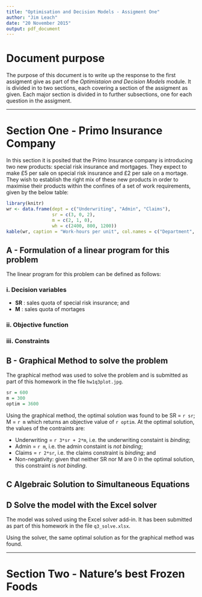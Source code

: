 ```yaml
---
title: "Optimisation and Decision Models - Assigment One"
author: "Jim Leach"
date: "20 November 2015"
output: pdf_document
---
```


# Document purpose

The purpose of this document is to write up the response to the first assigment give as part of the _Optimistaion and Decision Models_ module. It is divided in to two sections, each covering a section of the assigment as given. Each major section is divided in to further subsections, one for each question in the assigment.

***

# Section One - Primo Insurance Company

In this section it is posited that the Primo Insurance company is introducing two new products: special risk insurance and mortgages. They expect to make £5 per sale on special risk insurance and £2 per sale on a mortage. They wish to establish the right mix of these new products in order to maximise their products within the confines of a set of work requirements, given by the below table:

```r
library(knitr)
wr <- data.frame(dept = c("Underwriting", "Admin", "Claims"),
                 sr = c(3, 0, 2),
                 m = c(2, 1, 0),
                 wh = c(2400, 800, 1200))
kable(wr, caption = "Work-hours per unit", col.names = c("Department", "Special Risk", "Mortage", "Work-hours available"))
```

## A - Formulation of a linear program for this problem

The linear program for this problem can be defined as follows:

### i. Decision variables

* __SR__ : sales quota of special risk insurance; and
* __M__ : sales quota of mortages

### ii. Objective function

\begin{equation} \label{eq:3a_of}
max \quad Profit = 5.SR + 2.M
\end{equation}

### iii. Constraints

\begin{equation} \label{eq:3a_const}
\begin{split}
Underwriting:\quad 3.SR + 2M \leq 2400 \\
Admin: \quad 0.SR + 1.M \leq 800 \\
Claims: \quad 2.SR + 0.M \leq 1200 \\
Nonnegativity: \quad SR,  M \geq 0
\end{split}
\end{equation}

## B - Graphical Method to solve the problem

The graphical method was used to solve the problem and is submitted as part of this homework in the file `hw1q3plot.jpg`.

```r
sr = 600
m = 300
optim = 3600
```

Using the graphical method, the optimal solution was found to be SR = `r sr`; M = `r m` which returns an objective value of `r optim`. At the optimal solution, the values of the contraints are:

* Underwriting = `r 3*sr + 2*m`, i.e. the underwriting constaint is _binding_;
* Admin = `r m`, i.e. the admin constaint is _not binding_; 
* Claims = `r 2*sr`, i.e. the claims constraint is _binding_; and
* Non-negativity: given that neither SR nor M are 0 in the optimal solution, this constraint is _not binding_.

## C Algebraic Solution to Simultaneous Equations

## D Solve the model with the Excel solver

The model was solved using the Excel solver add-in. It has been submitted as part of this homework in the file `q3_solve.xlsx`.

Using the solver, the same optimal solution as for the graphical method was found.

***

\pagebreak

# Section Two - Nature's best Frozen Foods

